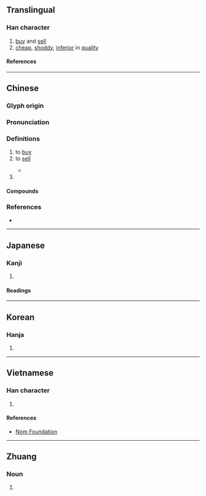 {{character info}}
==Translingual==

===Han character===
{{Han char|rn=85|rad=水|as=05|sn=8|four=34160|canj=EJR|ids=⿰氵古}}

# [[buy]] and [[sell]]
# [[cheap]], [[shoddy]], [[inferior]] in [[quality]]

====References====
{{Han ref|kx=0614.100|dkj=17258|dj=1008.020|hdz=31581.020|uh=6CBD}}

----

==Chinese==
{{zh-forms}}

===Glyph origin===
{{Han etym}}

===Pronunciation===
{{zh-pron
|m=gū
|m-s=gu1
|c=gu1,gu2
|h=pfs=kû
|mn=ko͘/kó͘
|mc=y
|oc=y
|cat=v,a
}}

===Definitions===
{{zh-hanzi}}

# to [[buy]]
# to [[sell]]
#: {{zh-x|沽 咗 層 樓{lau4-2}|to '''sell''' one's flat|C}}
#* {{zh-x|^子 ^貢 曰：「有 美玉 於 斯，韞 櫝 而 藏 諸？求 善 賈{ɡǔ} 而 沽 諸？」子 曰：「沽 之 哉！沽 之 哉！我 待 賈{ɡǔ} 者 也。」|Zi Gong said, "There is a beautiful gem here. Should I lay it up in a case and keep it? or should I seek for a good price and '''sell''' it?" The Master said, "'''Sell''' it! '''Sell''' it! But I would wait for one to offer the price."|ref=Analects}}
# {{zh-abbrev|天津}}

====Compounds====
{{zh-der|功沽|吊譽沽名|善賈而沽|塘沽|塘沽新港|大沽|大沽口|屠沽|屠沽兒|屠沽子|平沽|待價而沽|沽取|沽名|沽名吊譽|沽名干譽|沽名邀譽|沽名釣譽|沽河|沽泊|沽激|沽直|沽酒|沽酒當爐|沽飲|直沽|釣名沽譽|釣譽沽名|沽空}}

===References===
* {{R:yue:Hanzi}}

----

==Japanese==

===Kanji===
{{ja-kanji|grade=|rs=水05}}

# {{rfdef|ja|sort=水05}}

====Readings====
{{ja-readings
|goon=く
|kanon=こ
|kun=あた-い, あら-い, う-る
}}

----

==Korean==

===Hanja===
{{ko-hanja|고}}

# {{rfdef|ko|sort=水05}}

----

==Vietnamese==

===Han character===
{{vi-readings|rs=水05|reading=cô}}

# {{rfdef|vi|sort=水05}}

====References====
* [http://nomfoundation.org/common/nom_details.php?codepoint=6cbd Nom Foundation]

----

==Zhuang==

===Noun===
{{za-head|noun}}

# {{za-sawndip form of|gyu||salt}}